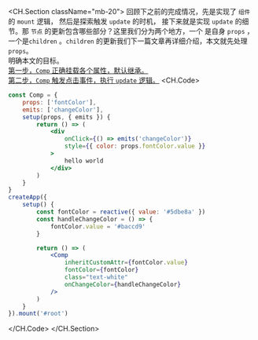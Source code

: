 <CH.Section className="mb-20">
回顾下之前的完成情况，先是实现了 `组件` 的 `mount` 逻辑， 然后是探索触发 `update` 的时机，
接下来就是实现 `update` 的细节。那 `节点` 的更新包含哪些部分？这里我们分为两个地方，一个
是自身 `props` ，一个是`children` 。`children` 的更新我们下一篇文章再详细介绍，本文就先处理
`props`。
<br />
明确本文的目标。  
[第一步，`Comp` 正确挂载各个属性，默认继承。](focus://demo.jsx#6:7,23:26)  
[第二步，`Comp` 触发点击事件，执行 `update` 逻辑。](focus://demo.jsx#6,21:28)
<CH.Code>
```jsx demo.jsx
const Comp = {
	props: ['fontColor'],
	emits: ['changeColor'],
	setup(props, { emits }) {
		return () => (
			<div
				onClick={() => emits('changeColor')}
				style={{ color: props.fontColor.value }}
			>
				hello world
			</div>
		)
	}
}
createApp({
	setup() {
		const fontColor = reactive({ value: '#5dbe8a' })
		const handleChangeColor = () => {
			fontColor.value = '#baccd9'
		}

		return () => (
			<Comp
				inheritCustomAttr={fontColor.value}
				fontColor={fontColor}
				class="text-white"
				onChangeColor={handleChangeColor}
			/>
		)
	}
}).mount('#root')
```
</CH.Code>
</CH.Section>